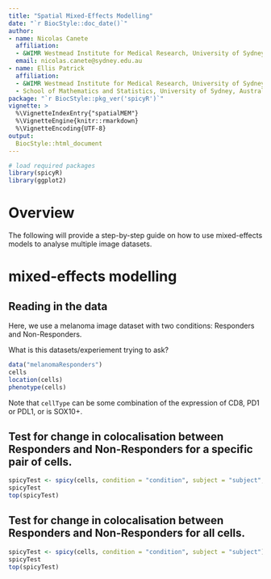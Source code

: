 ```yaml
---
title: "Spatial Mixed-Effects Modelling"
date: "`r BiocStyle::doc_date()`"
author:
- name: Nicolas Canete
  affiliation:  
  - &WIMR Westmead Institute for Medical Research, University of Sydney, Australia
  email: nicolas.canete@sydney.edu.au
- name: Ellis Patrick
  affiliation:
  - &WIMR Westmead Institute for Medical Research, University of Sydney, Australia
  - School of Mathematics and Statistics, University of Sydney, Australia
package: "`r BiocStyle::pkg_ver('spicyR')`"
vignette: >
  %\VignetteIndexEntry{"spatialMEM"}
  %\VignetteEngine{knitr::rmarkdown}
  %\VignetteEncoding{UTF-8}
output: 
  BiocStyle::html_document
---
```



```r
# load required packages
library(spicyR)
library(ggplot2)
```
 

# Overview
The following will provide a step-by-step guide on how to use mixed-effects models to analyse multiple image datasets.

# mixed-effects modelling

## Reading in the data


Here, we use a melanoma image dataset with two conditions: Responders and Non-Responders.

What is this datasets/experiement trying to ask?

```r
data("melanomaResponders")
cells
location(cells)
phenotype(cells)
```
Note that `cellType` can be some combination of the expression of CD8, PD1 or PDL1, or is SOX10+.


## Test for change in colocalisation between Responders and Non-Responders for a specific pair of cells.



```r
spicyTest <- spicy(cells, condition = "condition", subject = "subject", from = "CD8+PD1+PDL1+", to = "SOX10+")
spicyTest
top(spicyTest)
```



## Test for change in colocalisation between Responders and Non-Responders for all cells.



```r
spicyTest <- spicy(cells, condition = "condition", subject = "subject")
spicyTest
top(spicyTest)
```






<!-- ## Obtaining measure of localisation -->
<!-- Here, we use the `pairwise` funciton to measure the degree of pairwise localisation between CD8+PD1+PDL1+ cells. -->
<!-- ```{r} -->
<!-- pairwiseVals <- getPairwise(cells, from = "CD8+PD1+PDL1+", to = "CD8+PD1+PDL1+") -->
<!-- ``` -->





<!-- We can produce boxplots to see if any differences exist within our two conditions. -->
<!-- ```{r} -->
<!-- spatialData <- data.frame(Pairwise = pairwiseVals, -->
<!--                           Condition = phenotype(cells)$condition) -->

<!-- ggplot(spatialData, aes(x=Condition, y=Pairwise, color = Condition)) + -->
<!--     geom_boxplot() + -->
<!--     theme_classic() -->
<!-- ``` -->
<!-- Indeed, there appears to be an increase in the localisation of CD8+PD1+PDL1+ cells. -->



<!-- ## Performing mixed-effects modelling -->

<!-- Finally, we can use `spatialMEM` to perform mixed-effects modelling. -->
<!-- ```{r} -->
<!-- mixed.lmer <- spatialMEM(cells, -->
<!--                          pairwise = pairwiseVals,  -->
<!--                          from = "CD8+PD1+PDL1+",  -->
<!--                          to = "CD8+PD1+PDL1+") -->

<!-- summary(mixed.lmer) -->
<!-- ``` -->

<!-- Here we find that there is a decrease in the localisation of CD8+PD1+PDL1+ cells between the Non-Responders and the Responders, with a p-value of 0.00804. -->

<!-- ## Performing random effects modelling and bootstrapping -->
<!-- To obtain more precise p-values, we can use bootstrap by resampling the data and using the gradient as a statistic. This is performed using `spatialMEMBootstrap`. -->
<!-- ```{r} -->
<!-- set.seed(51773) -->
<!-- pVal <- spatialMEMBootstrap(mixed.lmer, nsim = 999) -->
<!-- pVal -->
<!-- ``` -->
<!-- Again, we find that there is a decrease in the localisation of CD8+PD1+PDL1+ cells between the Non-Responders and the Responders, with a p-value of 0. -->

<!-- # Mixed-effects modelling on all pairwise cell type combinations -->
<!-- We can perform mixed-effects modelling as above on all pairwise cell type combinations using `spatialMEMMulti`. We can specify whether or not to use bootstrapping to obtain p-values by setting the parameter `nsim`. For speed, we simply set it to the default `NULL`. -->
<!-- ```{r} -->
<!-- df <- spatialMEMMulti(cells, nsim = NULL) -->
<!-- head(df) -->
<!-- ``` -->
<!-- We get a data frame of p-values for each pairwise comparison. We can represent this as a heatmap using the `spatialMEMMultiPlot` function. -->
<!-- ```{r} -->
<!-- spatialMEMMultiPlot(df, -->
<!--                     fdr = FALSE, -->
<!--                     breaks = c(-4,4,0.5), -->
<!--                     col=c("blue", "white", "red")) -->
<!-- ``` -->
<!-- The vertical axis represents the 'from' cells, while the horizontal axis represents the 'to' cells. Negative values represent a decrease in localisation between the two groups. -->

